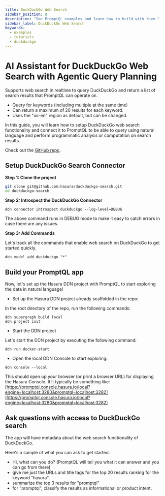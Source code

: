 ```yaml
---
title: DuckDuckGo Web Search
sidebar_position: 8
description: "See PromptQL examples and learn how to build with them."
sidebar_label: DuckDuckGo Web Search
keywords:
  - examples
  - tutorials
  - duckduckgo
---
```



# AI Assistant for DuckDuckGo Web Search with Agentic Query Planning

Supports web search in realtime to query DuckDuckGo and return a list of search results that PromptQL can operate on.

- Query for keywords (including multiple at the same time)
- Can return a maximum of 20 results for each keyword.
- Uses the "us-en" region as default, but can be changed.

<Thumbnail src="/img/get-started/duckduckgo-search.jpeg" alt="AI Assistant for DuckDuckGo Search" />

In this guide, you will learn how to setup DuckDuckGo web search functionality and connect it to PromptQL to be able to
query using natural language and perform programmatic analysis or computation on search results.

Check out the [GitHub repo](https://github.com/hasura/duckduckgo-search).

<Prereqs />

## Setup DuckDuckGo Search Connector

**Step 1: Clone the project**

```bash copy
git clone git@github.com:hasura/duckduckgo-search.git
cd duckduckgo-search
```

**Step 2: Introspect the DuckDuckGo Connector**

```ddn
ddn connector introspect duckduckgo --log-level=DEBUG
```

The above command runs in DEBUG mode to make it easy to catch errors in case there are any issues.

**Step 3: Add Commands**

Let's track all the commands that enable web search on DuckDuckGo to get started quickly.

```ddn
ddn model add duckduckgo "*"
```

## Build your PromptQL app

Now, let's set up the Hasura DDN project with PromptQL to start exploring the data in natural language!

- Set up the Hasura DDN project already scaffolded in the repo:

In the root directory of the repo, run the following commands:

```ddn
ddn supergraph build local
ddn project init
```

- Start the DDN project

Let's start the DDN project by executing the following command:

```ddn
ddn run docker-start
```

- Open the local DDN Console to start exploring:

```ddn
ddn console --local
```

This should open up your browser (or print a browser URL) for displaying the Hasura Console. It’ll typically be
something like:
[https://promptql.console.hasura.io/local?engine=localhost:3280&promptql=localhost:3282](https://promptql.console.hasura.io/local?engine=localhost:3280&promptql=localhost:3282)

## Ask questions with access to DuckDuckGo search

The app will have metadata about the web search functionality of DuckDuckGo.

Here's a sample of what you can ask to get started.

- Hi, what can you do? (PromptQL will tell you what it can answer and you can go from there)
- give me just the URLs and title tags for the top 20 results ranking for the keyword "hasura".
- summarize the top 3 results for "promptql"
- for "promptql", classify the results as informational or product intent.
